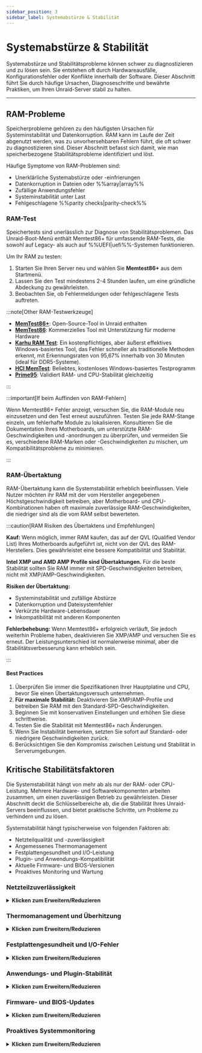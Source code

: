 ```yaml
---
sidebar_position: 3
sidebar_label: Systemabstürze & Stabilität
---
```



# Systemabstürze & Stabilität

Systemabstürze und Stabilitätsprobleme können schwer zu diagnostizieren und zu lösen sein. Sie entstehen oft durch Hardwareausfälle, Konfigurationsfehler oder Konflikte innerhalb der Software. Dieser Abschnitt führt Sie durch häufige Ursachen, Diagnoseschritte und bewährte Praktiken, um Ihren Unraid-Server stabil zu halten.

---

## RAM-Probleme

Speicherprobleme gehören zu den häufigsten Ursachen für Systeminstabilität und Datenkorruption. RAM kann im Laufe der Zeit abgenutzt werden, was zu unvorhersehbaren Fehlern führt, die oft schwer zu diagnostizieren sind. Dieser Abschnitt befasst sich damit, wie man speicherbezogene Stabilitätsprobleme identifiziert und löst.

Häufige Symptome von RAM-Problemen sind:

- Unerklärliche Systemabstürze oder -einfrierungen
- Datenkorruption in Dateien oder %%array|array%%
- Zufällige Anwendungsfehler
- Systeminstabilität unter Last
- Fehlgeschlagene %%parity checks|parity-check%%

### RAM-Test

Speichertests sind unerlässlich zur Diagnose von Stabilitätsproblemen. Das Unraid-Boot-Menü enthält Memtest86+ für umfassende RAM-Tests, die sowohl auf Legacy- als auch auf %%UEFI|uefi%%-Systemen funktionieren.

Um Ihr RAM zu testen:

1. Starten Sie Ihren Server neu und wählen Sie **Memtest86+** aus dem Startmenü.
2. Lassen Sie den Test mindestens 2-4 Stunden laufen, um eine gründliche Abdeckung zu gewährleisten.
3. Beobachten Sie, ob Fehlermeldungen oder fehlgeschlagene Tests auftreten.

:::note[Other RAM-Testwerkzeuge]

- [**MemTest86+**](https://www.memtest.org/): Open-Source-Tool in Unraid enthalten
- [**MemTest86**](https://www.memtest86.com/): Kommerzielles Tool mit Unterstützung für moderne Hardware
- [**Karhu RAM Test**](https://www.karhusoftware.com/): Ein kostenpflichtiges, aber äußerst effektives Windows-basiertes Tool, das Fehler schneller als traditionelle Methoden erkennt, mit Erkennungsraten von 95,67% innerhalb von 30 Minuten (ideal für DDR5-Systeme).
- [**HCI MemTest**](https://hcidesign.com/memtest/): Beliebtes, kostenloses Windows-basiertes Testprogramm
- [**Prime95**](https://prime95.net/): Validiert RAM- und CPU-Stabilität gleichzeitig

:::

:::important[If beim Auffinden von RAM-Fehlern]

Wenn Memtest86+ Fehler anzeigt, versuchen Sie, die RAM-Module neu einzusetzen und den Test erneut auszuführen. Testen Sie jede RAM-Stange einzeln, um fehlerhafte Module zu lokalisieren. Konsultieren Sie die Dokumentation Ihres Motherboards, um unterstützte RAM-Geschwindigkeiten und -anordnungen zu überprüfen, und vermeiden Sie es, verschiedene RAM-Marken oder -Geschwindigkeiten zu mischen, um Kompatibilitätsprobleme zu minimieren.

:::

### RAM-Übertaktung

RAM-Übertaktung kann die Systemstabilität erheblich beeinflussen. Viele Nutzer möchten ihr RAM mit der vom Hersteller angegebenen Höchstgeschwindigkeit betreiben, aber Motherboard- und CPU-Kombinationen haben oft maximale zuverlässige RAM-Geschwindigkeiten, die niedriger sind als die vom RAM selbst bewerteten.

:::caution[RAM Risiken des Übertaktens und Empfehlungen]

**Kauf:** Wenn möglich, immer RAM kaufen, das auf der QVL (Qualified Vendor List) Ihres Motherboards aufgeführt ist, nicht von der QVL des RAM-Herstellers. Dies gewährleistet eine bessere Kompatibilität und Stabilität.

**Intel XMP und AMD AMP Profile sind Übertaktungen.** Für die beste Stabilität sollten Sie RAM immer mit SPD-Geschwindigkeiten betreiben, nicht mit XMP/AMP-Geschwindigkeiten.

**Risiken der Übertaktung:**

- Systeminstabilität und zufällige Abstürze
- Datenkorruption und Dateisystemfehler
- Verkürzte Hardware-Lebensdauer
- Inkompatibilität mit anderen Komponenten

**Fehlerbehebung:** Wenn Memtest86+ erfolgreich verläuft, Sie jedoch weiterhin Probleme haben, deaktivieren Sie XMP/AMP und versuchen Sie es erneut. Der Leistungsunterschied ist normalerweise minimal, aber die Stabilitätsverbesserung kann erheblich sein.

:::

<h4>Best Practices</h4>

1. Überprüfen Sie immer die Spezifikationen Ihrer Hauptplatine und CPU, bevor Sie einen Übertaktungsversuch unternehmen.
2. **Für maximale Stabilität:** Deaktivieren Sie XMP/AMP-Profile und betreiben Sie RAM mit den Standard-SPD-Geschwindigkeiten.
3. Beginnen Sie mit konservativen Einstellungen und erhöhen Sie diese schrittweise.
4. Testen Sie die Stabilität mit Memtest86+ nach Änderungen.
5. Wenn Sie Instabilität bemerken, setzten Sie sofort auf Standard- oder niedrigere Geschwindigkeiten zurück.
6. Berücksichtigen Sie den Kompromiss zwischen Leistung und Stabilität in Serverumgebungen.

## Kritische Stabilitätsfaktoren

Die Systemstabilität hängt von mehr ab als nur der RAM- oder CPU-Leistung. Mehrere Hardware- und Softwarekomponenten arbeiten zusammen, um einen zuverlässigen Betrieb zu gewährleisten. Dieser Abschnitt deckt die Schlüsselbereiche ab, die die Stabilität Ihres Unraid-Servers beeinflussen, und bietet praktische Schritte, um Probleme zu verhindern und zu lösen.

Systemstabilität hängt typischerweise von folgenden Faktoren ab:

- Netzteilqualität und -zuverlässigkeit
- Angemessenes Thermomanagement
- Festplattengesundheit und I/O-Leistung
- Plugin- und Anwendungs-Kompatibilität
- Aktuelle Firmware- und BIOS-Versionen
- Proaktives Monitoring und Wartung

### Netzteilzuverlässigkeit

<details>
  <summary><strong>Klicken zum Erweitern/Reduzieren</strong></summary>

  Eine stabile und ausreichende Stromversorgung ist entscheidend für einen ununterbrochenen Serverbetrieb. Stromprobleme werden oft übersehen, können aber die frustrierendsten Stabilitätsprobleme verursachen.

  Häufige strombezogene Probleme sind:

  - Zufällige Systemabstürze oder Einfrierungen
  - Datenkorruption während des Schreibens
  - Plötzliche Abschaltungen ohne Vorwarnung
  - Ausfälle von Hardwarekomponenten
  - Inkonsistente Leistung

  <h4>Prävention und Wartung</h4>

  Proaktive Wartung der Stromversorgung verhindert die häufigsten Stabilitätsprobleme. Regelmäßige Kontrollen und die Auswahl geeigneter Komponenten können teure Ausfallzeiten und Datenverluste vermeiden.

  1. Verwenden Sie immer ein hochwertiges, angemessen bewertetes Netzteil für Ihre Hardware.
  2. **Wichtig:** Stellen Sie sicher, dass Ihr Netzteil das gleichzeitige Hochfahren ALLER angeschlossenen Speichergeräte bewältigen kann. Die Stromstärke der 12V-Schiene muss den Hochlaufstrom aller Laufwerke gleichzeitig berücksichtigen, nicht nacheinander.
  3. Vermeiden Sie nach Möglichkeit Stromverteiler. Sie können Spannungsabfälle und Instabilität verursachen, besonders während Hochlastereignissen, wie das Hochfahren von Laufwerken.
  4. Erwägen Sie redundante Netzteile für Enterprise- und Multi-Bay-Systeme.
  5. Stellen Sie sicher, dass jede PSU-Einheit korrekt angebracht und verbunden ist.
  6. Überwachen Sie PSU-Gesundheitsindikatoren (wie AC OK LEDs), wenn verfügbar.
  7. Ersetzten Sie ausgefallene Einheiten sofort, um Ausfallzeiten zu vermeiden.
  8. Überprüfen Sie regelmäßig, dass alle Stromkabel sicher sind.
  9. Vergewissern Sie sich, dass Schaltkreise nicht überlastet sind.
</details>

### Thermomanagement und Überhitzung

<details>
  <summary><strong>Klicken zum Erweitern/Reduzieren</strong></summary>

  Überhitzung ist eine der Hauptursachen für Hardwareausfälle und unberechenbares Serververhalten. Thermische Probleme können dazu führen, dass Komponenten die Leistung drosseln oder vollständig versagen.

  Anzeichen für thermische Probleme sind:

  - Systemdrosselung oder reduzierte Leistung
  - Zufällige Abstürze bei hoher Belastung
  - Lüftergeräusche oder ungewöhnliches Kühlverhalten
  - Ausfälle von Hardwarekomponenten
  - Inkonsistentes Systemverhalten

  <h4>Kühllösungen und bewährte Praktiken</h4>

  Eine ordnungsgemäße Kühlung ist entscheidend, um die Systemstabilität aufrechtzuerhalten und thermisches Drosseln zu verhindern. Diese Praktiken helfen sicherzustellen, dass Ihr Server innerhalb sicherer Temperaturbereiche arbeitet.

  1. Stellen Sie sicher, dass Ihr Server an einem gut belüfteten Ort steht.
  2. Halten Sie kontrollierte Umgebungstemperaturen aufrecht (idealerweise 18-24°C/64-75°F).
  3. Nutzen Sie angemessene Kühllösungen (hochwertige Lüfter, Rack-Montage Klimaanlagen).
  4. Überwachen Sie die Systemtemperaturen mit Hardwaresensoren.
  5. Reinigen Sie regelmäßig Staub und Schmutz von Kühlelementen.
  6. Vermeiden Sie es, Server in engen oder schlecht belüfteten Räumen zu platzieren.
  7. Erwägen Sie zusätzliche Kühlung für Hochleistungssysteme.

  Proaktives Temperaturmonitoring hilft, Kühlungsprobleme zu identifizieren, bevor sie zur Systeminstabilität führen. Verwenden Sie die in Unraid integrierten Temperatursensoren oder Hardware-Monitoring-Tools, die mit Ihrem System kompatibel sind.
</details>

### Festplattengesundheit und I/O-Fehler

<details>
  <summary><strong>Klicken zum Erweitern/Reduzieren</strong></summary>

  Festplattenfehler, sei es durch alternde Festplatten oder plötzliche Ausfälle, können die Systemstabilität stören und Daten gefährden. E/A-Probleme äußern sich häufig zuerst als Leistungsprobleme, bevor sie vollständige Ausfälle verursachen.

  Symptome von Festplattenproblemen sind:

  - Hohe Serverauslastung oder langsame Leistung
  - Fehlgeschlagene %%parity checks|parity-check%%
  - Datenkorruption oder Lese-/Schreibfehler
  - Ungewöhnliche Festplattenaktivität oder -geräusche
  - Systemabstürze während Festplattenoperationen

  <h4>Präventive Wartung</h4>

  Regelmäßige Wartung hilft, Festplattenprobleme zu erkennen, bevor sie zu Datenverlust oder Systeminstabilität führen. Diese proaktiven Schritte können die Lebensdauer der Festplatten erheblich verlängern und die Leistung aufrechterhalten.

  1. Regularly monitor drive %%SMART|smart%% data using Unraid's built-in [disk health tools](../../system-administration/monitor-performance/smart-reports-and-disk-health.mdx).
  2. Führen Sie regelmäßige [%%parity checks|parity-check%%s](../../using-unraid-to/manage-storage/array-configuration.mdx#parity--read-checks) durch, um die Datenintegrität sicherzustellen.
  3. Überwachen Sie Festplattentemperaturen und Leistungskennzahlen.
  4. Halten Sie die Laufwerke richtig belüftet und gekühlt.

  <h4>Wenn Probleme auftreten</h4>

  Eine schnelle Reaktion auf Festplattenprobleme kann Datenverlust verhindern und Ausfallzeiten minimieren. Befolgen Sie diese Schritte systematisch, um Probleme zu identifizieren und zu lösen.

  1. Ersetzen Sie fehlerhafte Laufwerke umgehend, um Datenverlust zu vermeiden.
  2. Untersuchen Sie die Verkabelung, die Stromversorgung und die Gesundheit der Laufwerkssteuerung.
  3. Überprüfen Sie auf lose Verbindungen oder beschädigte Kabel.
  4. Consider running extended %%SMART|smart%% tests for suspect drives.
  5. Überwachen Sie Systemprotokolle auf I/O-Fehlermuster.
</details>

### Anwendungs- und Plugin-Stabilität

<details>
  <summary><strong>Klicken zum Erweitern/Reduzieren</strong></summary>

  Die Flexibilität von Unraid ergibt sich aus der Unterstützung von Plugins und Docker-Containern. Allerdings können Drittanbieter-Plugins Instabilität einführen, insbesondere wenn sie veraltet oder mit Ihrer aktuellen Unraid-Version nicht kompatibel sind.

  Beim Troubleshooting...

  - Verwenden Sie den [Sicherheitsmodus](../../using-unraid-to/customize-your-experience/plugins.mdx#troubleshooting-with-safe-mode), um Plugins vorübergehend zu deaktivieren und die Ursache von Problemen zu identifizieren.
  - Bevorzugen Sie Docker-Container gegenüber Plugins für zusätzliche Funktionen, da Container eine bessere Isolation vom Kernbetriebssystem bieten und weniger wahrscheinlich systemweite Probleme verursachen.
  - Aktualisieren oder entfernen Sie regelmäßig ungenutzte oder nicht unterstützte Plugins, um die Stabilität zu erhalten.
</details>

### Firmware- und BIOS-Updates

<details>
  <summary><strong>Klicken zum Erweitern/Reduzieren</strong></summary>

  Veraltete Firmware oder ein veraltetes BIOS können zu Instabilität, Sicherheitsanfälligkeiten und Hardwarekompatibilitätsproblemen führen. Regelmäßige Updates sind entscheidend für die Aufrechterhaltung der Systemstabilität und -sicherheit.

  - Planen Sie regelmäßige Überprüfungen von Firmware- und BIOS-Updates für Ihr Motherboard und kritische Komponenten ein.
  - Sichern Sie immer Ihre Konfiguration vor Updates und testen Sie, wenn möglich, Updates in einer kontrollierten Umgebung.
  - Dokumentieren Sie Ihren Aktualisierungsprozess und überprüfen Sie ihn regelmäßig, um sicherzustellen, dass Sie den besten Verfahren folgen.

  Das Aktualisieren der Systemfirmware hilft, unerwartete Abstürze zu vermeiden und neue Hardwarefunktionen freizuschalten.

  :::tip[Empfehlungen]

  - Verwenden Sie Herstellerwerkzeuge für risikofreie Updates, wie z. B. [ASUS Armoury Crate](https://www.asus.com/supportonly/armoury%20crate/helpdesk_download/), [Gigabyte @BIOS](https://www.gigabyte.com/Support/Consumer/Download) oder [MSI Center](https://www.msi.com/Landing/MSI-Center).
  - Überprüfen Sie die BIOS-Einstellungen Ihres Motherboards auf Optionen für automatische Updates, falls verfügbar.
    :::
</details>

### Proaktives Systemmonitoring

<details>
  <summary><strong>Klicken zum Erweitern/Reduzieren</strong></summary>

  Konsequentes Monitoring ist entscheidend für die frühzeitige Erkennung von Problemen.

  - Aktivieren Sie [persistente Protokollierung](../../troubleshooting/diagnostics/capture-diagnostics-and-logs.mdx) in Unraid, um Protokolle über Neustarts hinweg zu behalten.
  - Nutzen Sie Systemüberwachungs-Tools, um Temperaturen, Spannungen und Laufwerkszustände zu verfolgen. Richten Sie Alarme für kritische Schwellenwerte ein, um Maßnahmen zu ergreifen, bevor kleinere Probleme eskalieren.
  - Durch regelmäßige Überprüfung der Systemprotokolle können Sie Muster erkennen und zugrunde liegende Ursachen ansprechen, bevor sie zu Ausfallzeiten führen.
</details>
